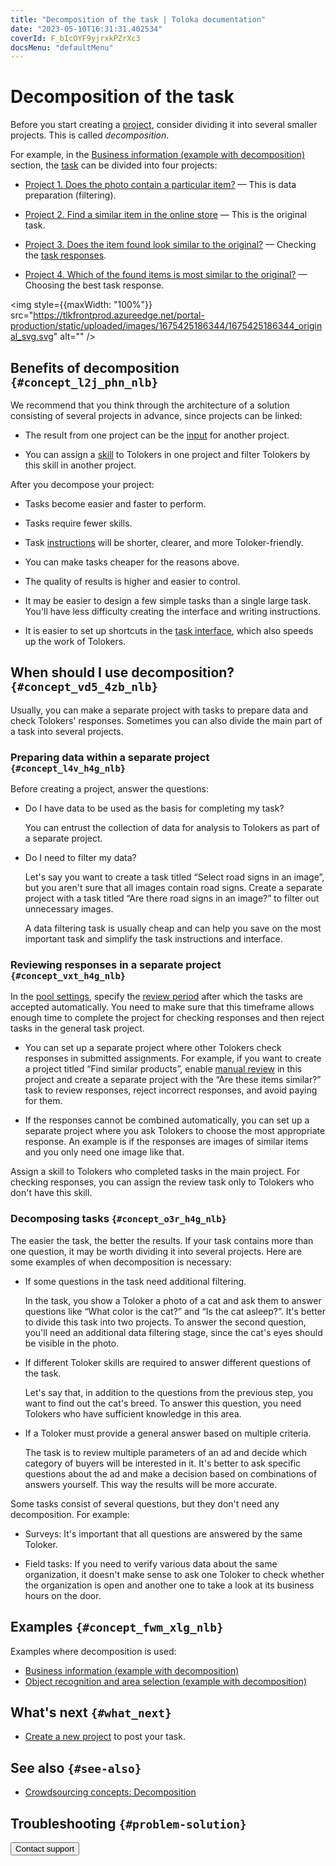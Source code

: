 ```yaml
---
title: "Decomposition of the task | Toloka documentation"
date: "2023-05-10T16:31:31.402534"
coverId: F_bIcOYF9yjrxkPZrXc3
docsMenu: "defaultMenu"
---
```



# Decomposition of the task

Before you start creating a [project](/docs/glossary#project), consider dividing it into several smaller projects. This is called _decomposition_.

For example, in the [Business information (example with decomposition)](/docs/tutorials/data-collection) section, the [task](/docs/glossary#task) can be divided into four projects:

- [Project 1. Does the photo contain a particular item?](/docs/tutorials/contain_item) — This is data preparation (filtering).

- [Project 2. Find a similar item in the online store](/docs/tutorials/find_an_item_in_store) — This is the original task.

- [Project 3. Does the item found look similar to the original?](/docs/tutorials/item_look_similar) — Checking the [task responses](/docs/glossary#task-response).

- [Project 4. Which of the found items is most similar to the original?](/docs/tutorials/item_more_similar) — Choosing the best task response.

<img style={{maxWidth: "100%"}} src="https://tlkfrontprod.azureedge.net/portal-production/static/uploaded/images/1675425186344/1675425186344_original_svg.svg" alt="" />

## Benefits of decomposition `{#concept_l2j_phn_nlb}`

We recommend that you think through the architecture of a solution consisting of several projects in advance, since projects can be linked:

- The result from one project can be the [input](/docs/glossary#input-output-data) for another project.

- You can assign a [skill](/docs/glossary#skill) to Tolokers in one project and filter Tolokers by this skill in another project.

After you decompose your project:

- Tasks become easier and faster to perform.

- Tasks require fewer skills.

- Task [instructions](/docs/glossary#instructions) will be shorter, clearer, and more Toloker-friendly.

- You can make tasks cheaper for the reasons above.

- The quality of results is higher and easier to control.

- It may be easier to design a few simple tasks than a single large task. You'll have less difficulty creating the interface and writing instructions.

- It is easier to set up shortcuts in the [task interface](/docs/glossary#task-interface), which also speeds up the work of Tolokers.

## When should I use decomposition? `{#concept_vd5_4zb_nlb}`

Usually, you can make a separate project with tasks to prepare data and check Tolokers' responses. Sometimes you can also divide the main part of a task into several projects.

### Preparing data within a separate project `{#concept_l4v_h4g_nlb}`

Before creating a project, answer the questions:

- Do I have data to be used as the basis for completing my task?

    You can entrust the collection of data for analysis to Tolokers as part of a separate project.

- Do I need to filter my data?

    Let's say you want to create a task titled “Select road signs in an image”, but you aren't sure that all images contain road signs. Create a separate project with a task titled “Are there road signs in an image?” to filter out unnecessary images.

    A data filtering task is usually cheap and can help you save on the most important task and simplify the task instructions and interface.

### Reviewing responses in a separate project `{#concept_vxt_h4g_nlb}`

<Note mode="restriction" title="Alert">

In the [pool settings](/docs/guide/pool-edit), specify the [review period](/docs/glossary#review-period) after which the tasks are accepted automatically. You need to make sure that this timeframe allows enough time to complete the project for checking responses and then reject tasks in the general task project.

</Note>

- You can set up a separate project where other Tolokers check responses in submitted assignments. For example, if you want to create a project titled “Find similar products”, enable [manual review](/docs/glossary#assignment-review) in this project and create a separate project with the “Are these items similar?” task to review responses, reject incorrect responses, and avoid paying for them.

- If the responses cannot be combined automatically, you can set up a separate project where you ask Tolokers to choose the most appropriate response. An example is if the responses are images of similar items and you only need one image like that.

<Note mode="tip" title="Tip">

Assign a skill to Tolokers who completed tasks in the main project. For checking responses, you can assign the review task only to Tolokers who don't have this skill.

</Note>

### Decomposing tasks `{#concept_o3r_h4g_nlb}`

The easier the task, the better the results. If your task contains more than one question, it may be worth dividing it into several projects. Here are some examples of when decomposition is necessary:

- If some questions in the task need additional filtering.

    <Cut title="Example">

    In the task, you show a Toloker a photo of a cat and ask them to answer questions like “What color is the cat?” and “Is the cat asleep?”. It's better to divide this task into two projects. To answer the second question, you'll need an additional data filtering stage, since the cat's eyes should be visible in the photo.

    </Cut>

- If different Toloker skills are required to answer different questions of the task.

    <Cut title="Example">

    Let's say that, in addition to the questions from the previous step, you want to find out the cat's breed. To answer this question, you need Tolokers who have sufficient knowledge in this area.

    </Cut>

- If a Toloker must provide a general answer based on multiple criteria.

    <Cut title="Example">

    The task is to review multiple parameters of an ad and decide which category of buyers will be interested in it. It's better to ask specific questions about the ad and make a decision based on combinations of answers yourself. This way the results will be more accurate.

    </Cut>

Some tasks consist of several questions, but they don't need any decomposition. For example:

- Surveys: It's important that all questions are answered by the same Toloker.

- Field tasks: If you need to verify various data about the same organization, it doesn't make sense to ask one Toloker to check whether the organization is open and another one to take a look at its business hours on the door.

## Examples `{#concept_fwm_xlg_nlb}`

Examples where decomposition is used:

- [Business information (example with decomposition)](/docs/tutorials/data-collection)
- [Object recognition and area selection (example with decomposition)](/docs/tutorials/image-segmentation-overview)

## What's next `{#what_next}`

- [Create a new project](/docs/guide/project) to post your task.

## See also `{#see-also}`

- [Crowdsourcing concepts: Decomposition](https://toloka.ai/knowledgebase/decomposition/)

## Troubleshooting `{#problem-solution}`

<FaqComplexTask/>

<FaqManyClasses/>

<Button themeColor="light" view="default" size="l" type="link" url="/docs/guide/troubleshooting/support?form-source=guide-solution-architecture">Contact support</Button>